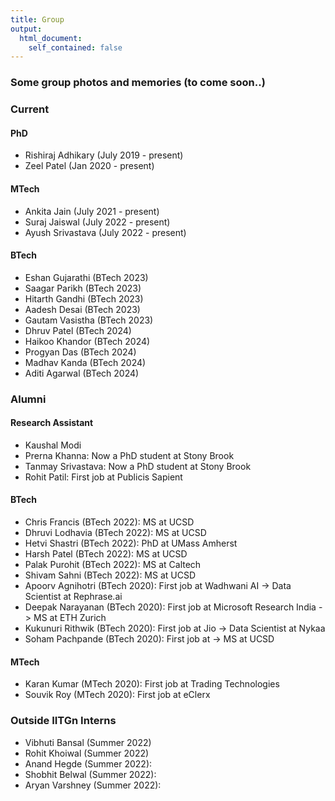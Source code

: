 ```yaml
---
title: Group
output:
  html_document:
    self_contained: false
---
```

### Some group photos and memories (to come soon..)

```{=html}
<!-- Image Carousel with CSS in Quarto
<div class="carousel">
  <input type="radio" id="slide-1" name="carousel-radio" checked>
  <input type="radio" id="slide-2" name="carousel-radio">
  <input type="radio" id="slide-3" name="carousel-radio">
  <div class="slides">
    <div class="slide">
      <img src="images/nipun.jpg">
    </div>
    <div class="slide">
      <img src="image2.jpg">
    </div>
    <div class="slide">
      <img src="image3.jpg">
    </div>
  </div>
  <div class="indicators">
    <label for="slide-1"></label>
    <label for="slide-2"></label>
    <label for="slide-3"></label>
  </div>
</div>

<style>
  .carousel {
    position: relative;
  }

  .slides {
    display: flex;
    overflow-x: scroll;
    scroll-snap-type: x mandatory;
    scroll-behavior: smooth;
  }

  .slide {
    flex: 0 0 100%;
    scroll-snap-align: start;
  }

  img {
    width: 100%;
    height: auto;
  }

  .indicators {
    display: flex;
    justify-content: center;
    margin-top: 10px;
  }

  .indicators label {
    width: 12px;
    height: 12px;
    border-radius: 50%;
    border: 1px solid #000;
    margin: 0 5px;
    cursor: pointer;
  }

  .indicators label:hover {
    background-color: #000;
  }

  input[type="radio"] {
    display: none;
  }

  input[type="radio"]:checked ~ .slides {
    scroll-snap-type: none;
    scroll-behavior: auto;
    overflow-x: visible;
  }

  input[type="radio"]:checked ~ .slides .slide {
    scroll-snap-align: none;
  }
</style>
 -->
```


### Current

#### PhD 

- Rishiraj Adhikary (July 2019 - present)
- Zeel Patel (Jan 2020 - present)

#### MTech

- Ankita Jain (July 2021 - present)
- Suraj Jaiswal (July 2022 - present)
- Ayush Srivastava (July 2022 - present)

#### BTech

- Eshan Gujarathi (BTech 2023)
- Saagar Parikh (BTech 2023)
- Hitarth Gandhi (BTech 2023)
- Aadesh Desai (BTech 2023)
- Gautam Vasistha (BTech 2023)
- Dhruv Patel (BTech 2024)
- Haikoo Khandor (BTech 2024)
- Progyan Das (BTech 2024)
- Madhav Kanda (BTech 2024)
- Aditi Agarwal (BTech 2024)


### Alumni

#### Research Assistant

- Kaushal Modi
- Prerna Khanna: Now a PhD student at Stony Brook
- Tanmay Srivastava: Now a PhD student at Stony Brook
- Rohit Patil: First job at Publicis Sapient

#### BTech

- Chris Francis (BTech 2022): MS at UCSD
- Dhruvi Lodhavia (BTech 2022): MS at UCSD
- Hetvi Shastri (BTech 2022): PhD at UMass Amherst
- Harsh Patel (BTech 2022): MS at UCSD
- Palak Purohit (BTech 2022): MS at Caltech
- Shivam Sahni (BTech 2022): MS at UCSD
- Apoorv Agnihotri (BTech 2020): First job at Wadhwani AI -> Data Scientist at Rephrase.ai
- Deepak Narayanan (BTech 2020): First job at Microsoft Research India -> MS at ETH Zurich
- Kukunuri Rithwik (BTech 2020): First job at Jio -> Data Scientist at Nykaa
- Soham Pachpande (BTech 2020): First job at  -> MS at UCSD

#### MTech

- Karan Kumar (MTech 2020): First job at Trading Technologies
- Souvik Roy (MTech 2020): First job at eClerx

### Outside IITGn Interns

- Vibhuti Bansal (Summer 2022)
- Rohit Khoiwal (Summer 2022)
- Anand Hegde (Summer 2022):
- Shobhit Belwal (Summer 2022): 
- Aryan Varshney (Summer 2022): 